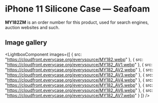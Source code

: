 
# iPhone 11 Silicone Case — Seafoam

<Callout type='info' emoji='👉🏻'>**MY182ZM** is an order number for this product, used for search engines, auction websites and such.</Callout>

## Image gallery

<LightboxComponent
    images={[
      {
        src: "https://cloudfront.everycase.org/everysource/MY182.webp"
      },
      {
        src: "https://cloudfront.everycase.org/everysource/MY182_AV1.webp"
      },
      {
        src: "https://cloudfront.everycase.org/everysource/MY182_AV2.webp"
      },
      {
        src: "https://cloudfront.everycase.org/everysource/MY182_AV3.webp"
      },
      {
        src: "https://cloudfront.everycase.org/everysource/MY182_AV4.webp"
      },
      {
        src: "https://cloudfront.everycase.org/everysource/MY182_AV5.webp"
      },
      {
        src: "https://cloudfront.everycase.org/everysource/MY182_AV6.webp"
      },
      {
        src: "https://cloudfront.everycase.org/everysource/MY182_AV7.webp"
      }
    ]}
  />
